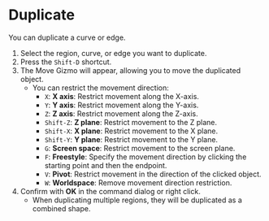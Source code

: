 
# Duplicate

<Reference shortcut="Shift-D" command="Duplicate" button="Left of the command bar" />

You can duplicate a curve or edge.

1. Select the region, curve, or edge you want to duplicate.
2. Press the `Shift-D` shortcut.
3. The Move Gizmo will appear, allowing you to move the duplicated object.
   - You can restrict the movement direction:
     - `X`: **X axis**: Restrict movement along the X-axis.
     - `Y`: **Y axis**: Restrict movement along the Y-axis.
     - `Z`: **Z axis**: Restrict movement along the Z-axis.
     - `Shift-Z`: **Z plane**: Restrict movement to the Z plane.
     - `Shift-X`: **X plane**: Restrict movement to the X plane.
     - `Shift-Y`: **Y plane**: Restrict movement to the Y plane.
     - `G`: **Screen space**: Restrict movement to the screen plane.
     - `F`: **Freestyle**: Specify the movement direction by clicking the starting point and then the endpoint.
     - `V`: **Pivot**: Restrict movement in the direction of the clicked object.
     - `W`: **Worldspace**: Remove movement direction restriction.
4. Confirm with **OK** in the command dialog or right click.
   - When duplicating multiple regions, they will be duplicated as a combined shape.